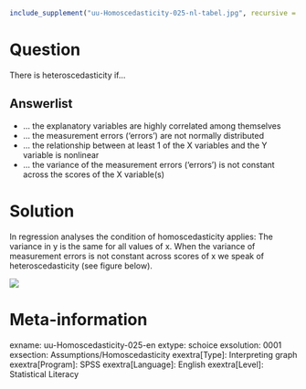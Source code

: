 ```r
include_supplement("uu-Homoscedasticity-025-nl-tabel.jpg", recursive = TRUE)
```

Question
========
  
There is heteroscedasticity if...

Answerlist
----------
* ... the explanatory variables are highly correlated among themselves
* ... the measurement errors ('errors') are not normally distributed
* ... the relationship between at least 1 of the X variables and the Y variable is nonlinear
* ... the variance of the measurement errors ('errors') is not constant across the scores of the X variable(s) 

Solution
========
In regression analyses the condition of homoscedasticity applies: The variance in y is the same for all values of x. When the variance of measurement errors is not constant across scores of x we speak of heteroscedasticity (see figure below).

![](uu-Homoscedasticity-025-nl-tabel.jpg)

Meta-information
================
exname: uu-Homoscedasticity-025-en
extype: schoice
exsolution: 0001
exsection: Assumptions/Homoscedasticity
exextra[Type]: Interpreting graph
exextra[Program]: SPSS
exextra[Language]: English
exextra[Level]: Statistical Literacy
